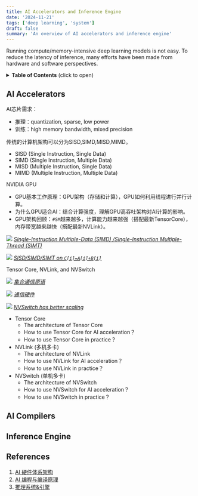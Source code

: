 ```yaml
---
title: AI Accelerators and Inference Engine
date: '2024-11-21'
tags: ['deep learning', 'system']
draft: false
summary: 'An overview of AI accelerators and inference engine'
---
```

Running compute/memory-intensive deep learning models is not easy. To reduce the latency of inference, many efforts have been made from hardware and software perspectives.

<details>
<summary><b>Table of Contents</b> (click to open)</summary>

- [AI Accelerators](#ai-accelerators)
- [AI Compilers](#ai-compilers)
- [Inference Engine](#inference-engine)
- [References](#references)

</details>

## AI Accelerators

AI芯片需求：
- 推理：quantization, sparse, low power
- 训练：high memory bandwidth, mixed precision

传统的计算机架构可以分为SISD,SIMD,MISD,MIMD。
- SISD (Single Instruction, Single Data)
- SIMD (Single Instruction, Multiple Data)
- MISD (Multiple Instruction, Single Data)
- MIMD (Multiple Instruction, Multiple Data)

NVIDIA GPU
- GPU基本工作原理：GPU架构（存储和计算），GPU如何利用线程进行并行计算。
- 为什么GPU适合AI：结合计算强度，理解GPU高吞吐架构对AI计算的影响。
- GPU架构回顾：`#SM`越来越多，计算能力越来越强（搭配最新TensorCore），内存带宽越来越快（搭配最新NVLink）。

![](https://chenzomi12.github.io/_images/01introduction02.png)
_[Single-Instruction Multiple-Data (SIMD) /Single-Instruction Multiple-Thread (SIMT)](https://chenzomi12.github.io/02Hardware07Thought/01Introduction.html)_

![](https://chenzomi12.github.io/_images/03SPMT10.png)
_[SISD/SIMD/SIMT on `C[i]=A[i]+B[i]`](https://chenzomi12.github.io/02Hardware07Thought/03SPMT.html)_

Tensor Core, NVLink, and NVSwitch

![](https://chenzomi12.github.io/_images/04BasicNvlink04.png)
_[集合通信原语](https://chenzomi12.github.io/02Hardware04NVIDIA/04BasicNvlink.html)_

![](https://chenzomi12.github.io/_images/04BasicNvlink02.png)
_[通信硬件](https://chenzomi12.github.io/02Hardware04NVIDIA/04BasicNvlink.html)_

![](https://chenzomi12.github.io/_images/06DeepNvswitch09.png)
_[NVSwitch has better scaling](https://chenzomi12.github.io/02Hardware04NVIDIA/06DeepNvswitch.html)_

- Tensor Core
    - The architecture of Tensor Core
    - How to use Tensor Core for AI acceleration？ 
    - How to use Tensor Core in practice？
- NVLink (多机多卡)
    - The architecture of NVLink
    - How to use NVLink for AI acceleration？
    - How to use NVLink in practice？
- NVSwitch (单机多卡)
    - The architecture of NVSwitch
    - How to use NVSwitch for AI acceleration？
    - How to use NVSwitch in practice？

## AI Compilers

## Inference Engine

## References
1. [AI 硬件体系架构](https://chenzomi12.github.io/02Hardware/README.html)
2. [AI 编程与编译原理](https://chenzomi12.github.io/03Compiler/README.html)
3. [推理系统&引擎](https://chenzomi12.github.io/04Inference/README.html) 